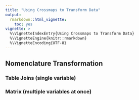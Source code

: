 ```yaml
---
title: "Using Crossmaps to Transform Data"
output:
  rmarkdown::html_vignette:
    toc: yes
vignette: >
  %\VignetteIndexEntry{Using Crossmaps to Transform Data}
  %\VignetteEngine{knitr::rmarkdown}
  %\VignetteEncoding{UTF-8}
---
```


## Nomenclature Transformation

### Table Joins (single variable)

### Matrix (multiple variables at once)

